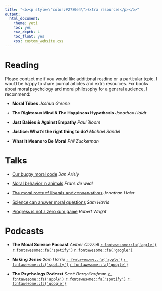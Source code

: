 ```yaml
---
title: "<b><p style=\"color:#2780e4\">Extra resources</p></b>"
output: 
  html_document: 
    theme: yeti
    toc: yes
    toc_depth: 1
    toc_float: yes
    css: custom_website.css
---
```


# **Reading**
Please contact me if you would like additional reading on a particular topic. I would be happy to share journal articles and extra resources. For books about moral psychology and moral philosophy for a general audience, I recommend:

- **Moral Tribes** *Joshua Greene*

- **The Righteous Mind & The Happiness Hypothesis** *Jonathon Haidt*

- **Just Babies & Against Empathy** *Paul Bloom*

- **Justice: What's the right thing to do?** *Michael Sandel*

- **What It Means to Be Moral** *Phil Zuckerman*

# **Talks**

- [Our buggy moral code](https://www.ted.com/talks/dan_ariely_our_buggy_moral_code?language=en) *Dan Ariely*

- [Moral behavior in animals](https://www.ted.com/talks/frans_de_waal_moral_behavior_in_animals?language=en) *Frans de waal*


- [The moral roots of liberals and conservatives](https://www.ted.com/talks/jonathan_haidt_the_moral_roots_of_liberals_and_conservatives) *Jonathan Haidt*

- [Science can answer moral questions](https://www.ted.com/talks/sam_harris_science_can_answer_moral_questions) *Sam Harris*


- [Progress is not a zero sum game](https://www.ted.com/talks/robert_wright_progress_is_not_a_zero_sum_game) *Robert Wright*



# **Podcasts**

- **The Moral Science Podcast** *Amber Cazzell* [`r fontawesome::fa('apple')`](https://podcasts.apple.com/us/podcast/the-moral-science-podcast/id1468695145) [`r fontawesome::fa('spotify')`](https://open.spotify.com/show/0GaXHC2UcuErWfKlMl3dcf) [`r fontawesome::fa('google')`](https://podcasts.google.com/feed/aHR0cHM6Ly9hbmNob3IuZm0vcy9iZGRjYmM4L3BvZGNhc3QvcnNz?hl=en)

- **Making Sense** *Sam Harris* [`r fontawesome::fa('apple')`](https://podcasts.apple.com/us/podcast/making-sense-with-sam-harris/id733163012) [`r fontawesome::fa('spotify')`](https://open.spotify.com/show/5rgumWEx4FsqIY8e1wJNAk) [`r fontawesome::fa('google')`](https://podcasts.google.com/feed/aHR0cDovL3dha2luZ3VwLmxpYnN5bi5jb20vcnNz/episode/NGZmZGJiNGZjYWJkNGYzMDlmMDQ0ZjM4Y2MwZGJjN2E)

- **The Psychology Podcast** *Scott Barry Kaufman* [`r fontawesome::fa('apple')`](https://podcasts.apple.com/us/podcast/the-psychology-podcast-with-scott-barry-kaufman/id942777522) [`r fontawesome::fa('spotify')`](https://open.spotify.com/show/4POIiQQjnQOuz0AqnLk3KZ) [`r fontawesome::fa('google')`](https://podcasts.google.com/feed/aHR0cHM6Ly9hbmNob3IuZm0vcy8yZjU1YmZjMC9wb2RjYXN0L3Jzcw==)
